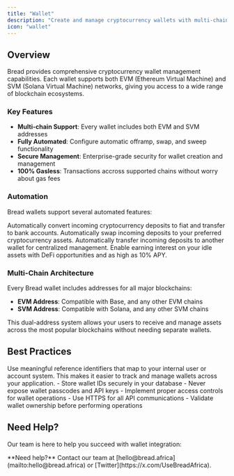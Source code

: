 ```yaml
---
title: "Wallet"
description: "Create and manage cryptocurrency wallets with multi-chain support for EVM and Solana networks."
icon: "wallet"
---
```


## Overview

Bread provides comprehensive cryptocurrency wallet management capabilities. Each wallet supports both EVM (Ethereum Virtual Machine) and SVM (Solana Virtual Machine) networks, giving you access to a wide range of blockchain ecosystems.

### Key Features

- **Multi-chain Support**: Every wallet includes both EVM and SVM addresses
- **Fully Automated**: Configure automatic offramp, swap, and sweep functionality
- **Secure Management**: Enterprise-grade security for wallet creation and management
- **100% Gasless**: Transactions accross supported chains without worry about gas fees

### Automation

Bread wallets support several automated features:

<CardGroup cols={2}>
  <Card title="Offramp" icon="refresh-ccw">
    Automatically convert incoming cryptocurrency deposits to fiat and transfer to bank accounts.
  </Card>
  
  <Card title="Swap" icon="arrow-left-right">
    Automatically swap incoming deposits to your preferred cryptocurrency assets.
  </Card>
  
  <Card title="Sweep" icon="Send">
    Automatically transfer incoming deposits to another wallet for centralized management.
  </Card>
  
  <Card title="Earn" icon="piggy-bank">
    Enable earning interest on your idle assets with DeFi opportunities and as high as 10% APY.
  </Card>
</CardGroup>

### Multi-Chain Architecture

Every Bread wallet includes addresses for all major blockchains:

- **EVM Address**: Compatible with Base, and any other EVM chains
- **SVM Address**: Compatible with Solana, and any other SVM chains

This dual-address system allows your users to receive and manage assets across the most popular blockchains without needing separate wallets.

## Best Practices

<AccordionGroup>
  <Accordion title="Reference Management">
    Use meaningful reference identifiers that map to your internal user or account system. This makes it easier to track and manage wallets across your application.
  </Accordion>
  
  <Accordion title="Security Considerations">
    - Store wallet IDs securely in your database
    - Never expose wallet passcodes and API keys
    - Implement proper access controls for wallet operations
    - Use HTTPS for all API communications
    - Validate wallet ownership before performing operations
  </Accordion>
</AccordionGroup>

## Need Help?

Our team is here to help you succeed with wallet integration:

<Note>
  **Need help?** Contact our team at [hello@bread.africa](mailto:hello@bread.africa) or [Twitter](https://x.com/UseBreadAfrica).
</Note>
